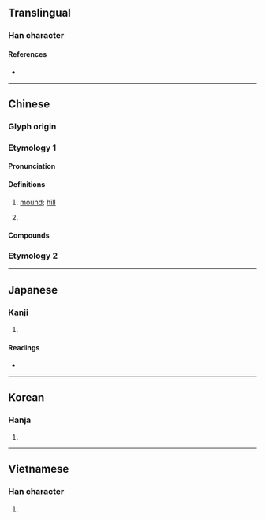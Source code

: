 {{also|丘}}
{{character info/new}}
==Translingual==

===Han character===
{{Han char|rn=32|rad=土|as=05|sn=8|four=42111|canj=GOM|ids=⿰土丘}}

====References====
* {{Han ref|kx=0226.350|dkj=04990|dj=0462.120|hdz=10432.080|uh=5775|ud=22389|bh=CBFA|bd=52218}}

----

==Chinese==

===Glyph origin===
{{Han etyl}}

===Etymology 1===
{{zh-forms|s=丘}}

====Pronunciation====
{{zh-pron
|m=qiū
|c=jau1
|mn=khu/khiu
|cat=n,cls
}}

====Definitions====
{{zh-hanzi}}

# [[mound]]; [[hill]]
# {{lb|zh|dialectal}} {{zh-classifier|[[field]]s|t=[[plot]]}}
#: {{zh-syn|塊|畦}}

====Compounds====
{{zh-der|烏坵/乌丘|坵荒/丘荒}}

===Etymology 2===
{{zh-see|坻|v}}

----

==Japanese==

===Kanji===
{{ja-kanji|grade=|rs=土05}}

# {{defn|lang=ja|sort=土05}}

====Readings====
* {{ja-readings
|goon=く
|kanon=きゅう<きう
|kun=おか-
}}

----

==Korean==

===Hanja===
{{ko-hanja|hangeul=구|rv=gu|mr=ku}}

# {{defn|lang=ko|sort=土05}}

----

==Vietnamese==

===Han character===
{{vi-hantu|[[gò]]|rs=土05}}

# {{defn|lang=vi|sort=土05}}